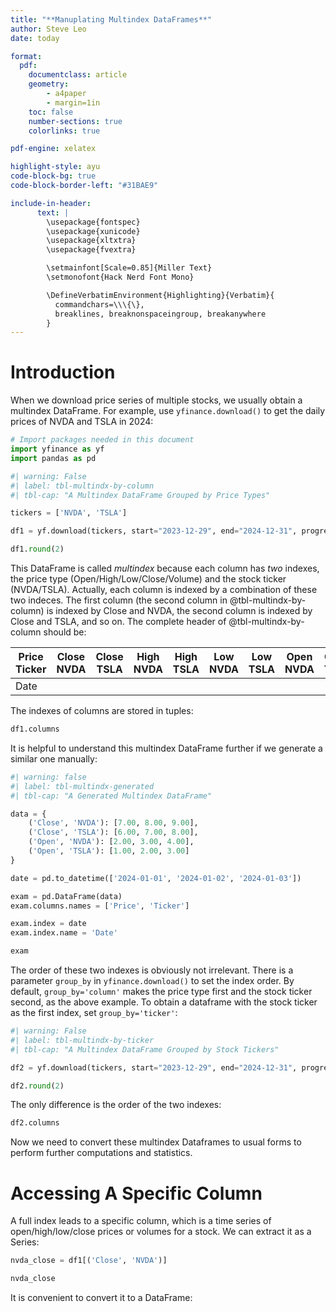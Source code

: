 ```yaml
---
title: "**Manuplating Multindex DataFrames**"
author: Steve Leo
date: today

format:
  pdf:
    documentclass: article
    geometry:
        - a4paper
        - margin=1in 
    toc: false
    number-sections: true
    colorlinks: true

pdf-engine: xelatex

highlight-style: ayu
code-block-bg: true
code-block-border-left: "#31BAE9"

include-in-header: 
      text: |
        \usepackage{fontspec}
        \usepackage{xunicode}
        \usepackage{xltxtra}
        \usepackage{fvextra}

        \setmainfont[Scale=0.85]{Miller Text}
        \setmonofont{Hack Nerd Font Mono}

        \DefineVerbatimEnvironment{Highlighting}{Verbatim}{
          commandchars=\\\{\},
          breaklines, breaknonspaceingroup, breakanywhere
        }
---
```


# Introduction
When we download price series of multiple stocks, we usually obtain a multindex DataFrame. For example, use `yfinance.download()` to get the daily prices of NVDA and TSLA in 2024:

```python
# Import packages needed in this document
import yfinance as yf
import pandas as pd
```

```python
#| warning: False
#| label: tbl-multindx-by-column
#| tbl-cap: "A Multindex DataFrame Grouped by Price Types"

tickers = ['NVDA', 'TSLA']

df1 = yf.download(tickers, start="2023-12-29", end="2024-12-31", progress=False)

df1.round(2)
```

This DataFrame is called *multindex* because each column has *two* indexes, the price type (Open/High/Low/Close/Volume) and the stock ticker (NVDA/TSLA). Actually, each column is indexed by a combination of these two indeces. The first column (the second column in @tbl-multindx-by-column) is indexed by Close and NVDA, the second column is indexed by Close and TSLA, and so on. The complete header of @tbl-multindx-by-column should be:

| Price Ticker | Close NVDA | Close TSLA | High NVDA | High TSLA | Low NVDA | Low TSLA | Open NVDA | Open TSLA | Volume NVDA | Volume TSLA |
|--------------|:----------:|:----------:|:---------:|:---------:|:--------:|:--------:|:---------:|:---------:|:-----------:|:-----------:|
| Date         |            |            |           |           |          |          |           |           |             |             |

The indexes of columns are stored in tuples: 

```python
df1.columns
```

It is helpful to understand this multindex DataFrame further if we generate a similar one manually:

```python
#| warning: false
#| label: tbl-multindx-generated
#| tbl-cap: "A Generated Multindex DataFrame"

data = {
    ('Close', 'NVDA'): [7.00, 8.00, 9.00],
    ('Close', 'TSLA'): [6.00, 7.00, 8.00],
    ('Open', 'NVDA'): [2.00, 3.00, 4.00],
    ('Open', 'TSLA'): [1.00, 2.00, 3.00]
}

date = pd.to_datetime(['2024-01-01', '2024-01-02', '2024-01-03'])

exam = pd.DataFrame(data)
exam.columns.names = ['Price', 'Ticker']

exam.index = date
exam.index.name = 'Date'

exam
```

The order of these two indexes is obviously not irrelevant. There is a parameter `group_by` in `yfinance.download()` to set the index order. By default, `group_by='column'` makes the price type first and the stock ticker second, as the above example. To obtain a dataframe with the stock ticker as the first index, set `group_by='ticker'`:

```python
#| warning: False
#| label: tbl-multindx-by-ticker
#| tbl-cap: "A Multindex DataFrame Grouped by Stock Tickers"

df2 = yf.download(tickers, start="2023-12-29", end="2024-12-31", progress=False, group_by='ticker')

df2.round(2)
```

The only difference is the order of the two indexes:

```python
df2.columns
```

Now we need to convert these multindex Dataframes to usual forms to perform further computations and statistics.

# Accessing A Specific Column
A full index leads to a specific column, which is a time series of open/high/low/close prices or volumes for a stock. We can extract it as a Series:

```python
nvda_close = df1[('Close', 'NVDA')]

nvda_close
```

It is convenient to convert it to a DataFrame:
